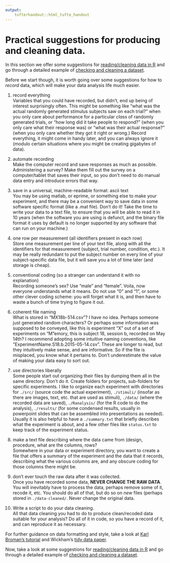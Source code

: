 ```yaml
---
output: 
    tufterhandout::html_tufte_handout
---
```


# Practical suggestions for producing and cleaning data.

In this section  we offer some suggestions for [reading/cleaning data in R](data.html) and go through a detailed example of [checking and cleaning a dataset](data-cleaning.html).

Before we start though, it is worth going over some suggestions for how to *record* data, which  will make your data analysis life much easier.

1) record everything    
Variables that you could have recorded, but didn't, end up being of interest surprisingly often.  This might be something like "what was the actual randomly generated stimulus subjects saw on each trial?" when you only care about performance for a particular *class* of randomly generated trials, or "how long did it take people to respond?" (when you only care what their response was) or "what was their actual response?" (when you only care whether they got it right or wrong.)  Record everything, it might come in handy later, and you can always ignore it (modulo certain situations where you might be creating gigabytes of data).

2) automate recording   
Make the computer record and save responses as much as possible.  Administering a survey?  Make them fill out the survey on a computer/tablet that saves their input, so you don't need to do manual data entry and introduce errors that way.

3) save in a universal, machine-readable format: ascii text   
You may be using matlab, or eprime, or something else to make your experiment, and there may be a convenient way to save data in some software specific format (like a .mat file).  Don't do it!  Take the time to write your data to a text file, to ensure that you will be able to read it in 10 years (when the software you are using is defunct, and the binary file format it uses by default is no longer supported by any software that can run on your machine.)

4) one row per measurement (all identifiers present in each row)    
Store one measurement per line of your text file, along with all the identifiers for that measurement (subject, trial number, condition, etc.).  It may be really redundant to put the subject number on every line of your subject-specific data file, but it will save you a lot of time later (and storage is cheap).

5) conventional coding (so a stranger can understand it with no explanation)      
Recording someone's sex?  Use "male" and "female".  Voila, now everyone understands what it means.  Do not use "0" and "1", or some other clever coding scheme: you will forget what it is, and then have to waste a bunch of time trying to figure it out.

6) coherent file naming   
What is stored in "MX18b-514.csv"?  I have no idea.  Perhaps someone just generated random characters?  Or perhaps some information was supposed to be conveyed, like this is experiment "X" out of a set of experiments on "M"emory, this is subject 18, session b, recorded on May 14th?  I recommend adopting some intuitive naming conventions, like "ExperimentName.S18.b.2015-05-14.csv".  These are longer to read, but they intuitively make sense, and are informative.  So if the file is misplaced, you know what it pertains to.  Don't underestimate the value of making your data easy to sort out.

7) use directories liberally    
Some people start out organizing their files by dumping them all in the same directory.  Don't do it.  Create folders for projects, sub-folders for specific experiments.  I like to organize each experiment with directories for `./src/` (source code the actual experiment), `./stimuli/` (insofar as there are images, text, etc. that are used as stimuli), `./data/` (where the recorded data are saved), `./Ranalysis/` (for the R code to do the analysis), `./results/` (for some condensed results, usually in powerpoint slides that can be assembled into presentations as needed).  Usually it is also helpful to have a `./summary.txt` that briefly describes what the experiment is about, and a few other files like `status.txt` to keep track of the experiment status.

8) make a text file describing where the data came from (design, procedure, what are the columns, rows?   
Somewhere in your data or experiment directory, you want to create a file that offers a summary of the experiment and the data that it records, describing what the various columns are, and any obscure coding for those columns there might be.

9) don't ever touch the raw data after it was collected.    
Once you have recorded some data, **NEVER CHANGE THE RAW DATA**.  You will inevitably have to process the data, perhaps remove some of it, recode it, etc.  You should do all of that, but do so on *new* files (perhaps stored in `./data-cleaned/`.  Never change the original data.

10) Write a script to do your data cleaning.    
All that data cleaning you had to do to produce clean/recoded data suitable for your analysis?  Do all of it in code, so you have a record of it, and can reproduce it as necessary.

For further guidance on data formatting and style, take a look at [Karl Broman's tutorial](http://kbroman.org/dataorg/) and Wickham's [tidy data paper](http://vita.had.co.nz/papers/tidy-data.pdf).


Now, take a look at some suggestions for [reading/cleaning data in R](data.html) and go through a detailed example of [checking and cleaning a dataset](data-cleaning.html).




